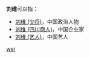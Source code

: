 '''刘维'''可以指：
* [[刘维_(少将)|刘维 (少将)]]，中国政治人物
* [[刘维_(四川商人)|刘维 (四川商人)]]，中国企业家
* [[刘维_(艺人)|刘维 (艺人)]]，中国艺人

{{disambig}}

[[Category:二字刘姓人名消歧义|wei]]